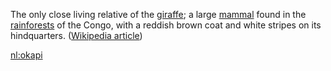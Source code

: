 The only close living relative of the [[giraffe]]; a large [[mammal]] found in the [[rainforests]] of the Congo, with a reddish brown coat and white stripes on its hindquarters.  ([[w:okapi|Wikipedia article]])

[[nl:okapi]]
